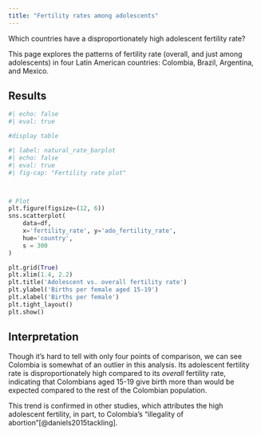 ```yaml
---
title: "Fertility rates among adolescents"
---
```


Which countries have a disproportionately high adolescent fertility rate?

This page explores the patterns of fertility rate (overall, and just among adolescents) in four Latin American countries: Colombia, Brazil, Argentina, and Mexico.

## Results 
```python
#| echo: false
#| eval: true

#display table

```

```python
#| label: natural_rate_barplot
#| echo: false
#| eval: true
#| fig-cap: "Fertility rate plot"



# Plot
plt.figure(figsize=(12, 6))
sns.scatterplot(
    data=df, 
    x='fertility_rate', y='ado_fertility_rate', 
    hue='country',
    s = 300
)

plt.grid(True)
plt.xlim(1.4, 2.2)
plt.title('Adolescent vs. overall fertility rate')
plt.ylabel('Births per female aged 15-19')
plt.xlabel('Births per female')
plt.tight_layout()
plt.show()

```

## Interpretation 
Though it's hard to tell with only four points of comparison, we can see Colombia is somewhat of an outlier in this analysis. Its adolescent fertility rate is disproportionately high compared to its *overall* fertility rate, indicating that Colombians aged 15-19 give birth more than would be expected compared to the rest of the Colombian population.

This trend is confirmed in other studies, which attributes the high adolescent fertility, in part, to Colombia's "illegality of abortion"[@daniels2015tackling].
